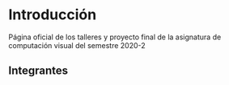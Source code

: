 # Introducción

Página oficial de los talleres y proyecto final de la asignatura de computación visual del semestre 2020-2

## Integrantes

